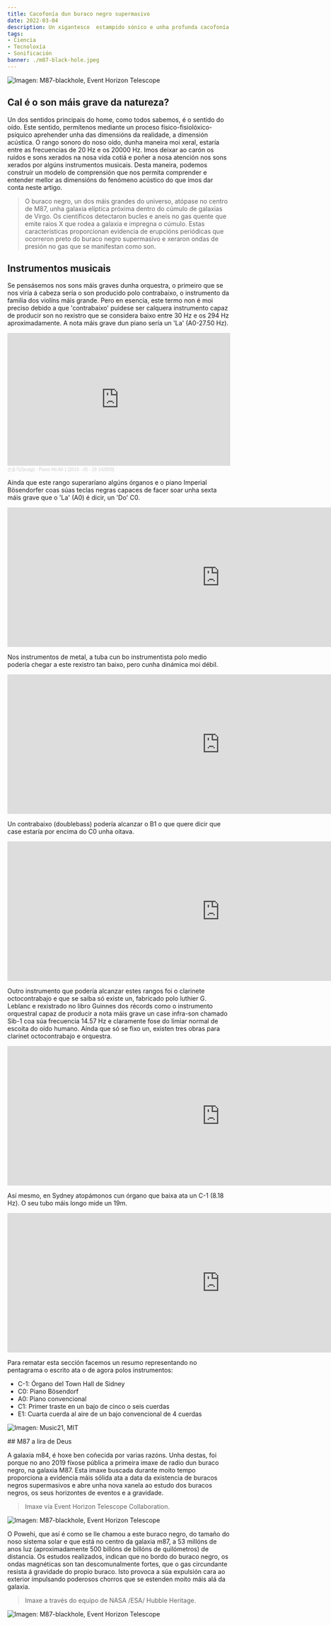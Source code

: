 ```yaml
---
title: Cacofonía dun buraco negro supermasivo
date: 2022-03-04
description: Un xigantesco  estampido sónico e unha profunda cacofonía periódica de son emanaron dun buraco negro supermasivo.
tags:
- Ciencia
- Tecnoloxía
- Sonificación
banner: ./m87-black-hole.jpeg
---
```


![Imagen: M87-blackhole, Event Horizon Telescope](./m87-black-hole.jpeg)

## Cal é o son máis grave da natureza?

Un dos sentidos principais do home, como todos sabemos, é o sentido do oído. Este sentido, permítenos mediante un proceso físico-fisiolóxico-psíquico aprehender unha das dimensións da realidade, a dimensión acústica. 
O rango sonoro do noso oído, dunha maneira moi xeral, estaría entre as frecuencias de 20  Hz e os 20000  Hz. 
Imos deixar ao carón os ruídos e sons xerados na nosa vida cotiá e poñer a nosa atención nos sons xerados por algúns instrumentos musicais. Desta maneira, podemos construír un modelo de comprensión que nos permita comprender e entender mellor as dimensións do fenómeno acústico do que imos dar conta neste artigo. 

> O buraco negro, un dos máis grandes do universo, atópase no centro de  M87, unha galaxia elíptica próxima dentro do cúmulo de galaxias de Virgo. Os científicos detectaron bucles e aneis no gas quente que emite raios X que rodea a galaxia e impregna o cúmulo. Estas características proporcionan evidencia de erupcións periódicas que ocorreron preto do buraco negro  supermasivo e xeraron ondas de presión no gas que se manifestan como son.

## Instrumentos musicais
Se pensásemos nos sons máis graves dunha orquestra, o primeiro que se nos viría á cabeza sería o son producido polo contrabaixo, o instrumento da familia dos violíns máis grande. Pero en esencia, este termo non é moi preciso debido a que 'contrabaixo' puidese ser calquera instrumento capaz de producir son no rexistro que se considera baixo entre 30  Hz e os 294  Hz aproximadamente.
A nota máis grave dun piano sería un 'La' (A0-27.50 Hz). 

<iframe width="100%" height="300" scrolling="no" frameborder="no" allow="autoplay" src="https://w.soundcloud.com/player/?url=https%3A//api.soundcloud.com/tracks/671583782&color=%23182a92&auto_play=false&hide_related=false&show_comments=true&show_user=true&show_reposts=false&show_teaser=true&visual=true"></iframe><div style="font-size: 10px; color: #cccccc;line-break: anywhere;word-break: normal;overflow: hidden;white-space: nowrap;text-overflow: ellipsis; font-family: Interstate,Lucida Grande,Lucida Sans Unicode,Lucida Sans,Garuda,Verdana,Tahoma,sans-serif;font-weight: 100;"><a href="https://soundcloud.com/bethuelson" title="손슬기(Seulgi)" target="_blank" style="color: #cccccc; text-decoration: none;">손슬기(Seulgi)</a> · <a href="https://soundcloud.com/bethuelson/piano-hit-a0-1-2019-05-29" title="Piano Hit A0 1 [2019 - 05 - 29 142809]" target="_blank" style="color: #cccccc; text-decoration: none;">Piano Hit A0 1 [2019 - 05 - 29 142809]</a></div>

Aínda que este rango superaríano algúns órganos e o piano Imperial  Bösendorfer coas súas teclas negras capaces de facer soar unha sexta máis grave que o 'La' (A0) é dicir, un 'Do' C0.

<iframe width="960" height="315" src="https://www.youtube.com/embed/ORho0WyjtGk" title="YouTube video player" frameborder="0" allow="accelerometer; autoplay; clipboard-write; encrypted-media; gyroscope; picture-in-picture" allowfullscreen></iframe>

Nos instrumentos de metal, a tuba cun bo  instrumentista polo medio podería chegar a este rexistro tan baixo, pero cunha dinámica moi débil.

<iframe width="960" height="315" src="https://www.youtube.com/embed/REBMyEZ9j3Y" title="YouTube video player" frameborder="0" allow="accelerometer; autoplay; clipboard-write; encrypted-media; gyroscope; picture-in-picture" allowfullscreen></iframe>

Un contrabaixo (doublebass) podería alcanzar o B1 o que quere dicir que case estaría por encima do  C0 unha oitava.

<iframe width="960" height="315" src="https://www.youtube.com/embed/cW7wxLnZFCA?start=105" title="YouTube video player" frameborder="0" allow="accelerometer; autoplay; clipboard-write; encrypted-media; gyroscope; picture-in-picture" allowfullscreen></iframe>

Outro instrumento que podería alcanzar estes rangos foi o clarinete octocontrabajo e que se saiba só existe un, fabricado polo  luthier  G.  Leblanc e rexistrado no libro  Guinnes dos récords como o instrumento  orquestral capaz de producir a nota máis grave un case  infra-son chamado Sib-1 coa súa frecuencia 14.57 Hz e claramente fose do limiar  normal de escoita do oído humano. Aínda que só se fixo un, existen tres obras para  clarinet  octocontrabajo e orquestra.

<iframe width="960" height="315" src="https://www.youtube.com/embed/AsawO9dsZ8g?start=59" title="YouTube video player" frameborder="0" allow="accelerometer; autoplay; clipboard-write; encrypted-media; gyroscope; picture-in-picture" allowfullscreen></iframe>

Así mesmo, en Sydney atopámonos cun órgano que baixa ata un  C-1 (8.18 Hz). O seu tubo máis longo mide un 19m.

<iframe width="960" height="315" src="https://www.youtube.com/embed/wwmcIesEkQ0?start=414" title="YouTube video player" frameborder="0" allow="accelerometer; autoplay; clipboard-write; encrypted-media; gyroscope; picture-in-picture" allowfullscreen></iframe>

Para rematar esta sección facemos un resumo representando no pentagrama o escrito ata o de agora polos instrumentos:

- C-1: Órgano del Town Hall de Sidney
- C0: Piano Bösendorf
- A0: Piano convencional
- C1: Primer traste en un bajo de cinco o seis cuerdas
- E1: Cuarta cuerda al aire de un bajo convencional de 4 cuerdas

![Imagen: Music21, MIT](./sons-graves.jpg)

## M87 a lira de Deus


A galaxia  m84, é hoxe ben coñecida por varias razóns. Unha destas, foi porque no ano 2019 fíxose pública a primeira imaxe de radio dun buraco negro, na galaxia  M87. Esta imaxe buscada durante moito tempo proporciona a evidencia máis sólida ata a data da existencia de buracos negros  supermasivos e abre unha nova xanela ao estudo dos buracos negros, os seus horizontes de eventos e a gravidade. 

> Imaxe vía  Event  Horizon  Telescope  Collaboration.

![Imagen: M87-blackhole, Event Horizon Telescope](./blackhole.jpg)

O Powehi, que así é como se lle chamou a este buraco negro, do tamaño do noso sistema solar e que está no centro da galaxia m87, a 53 millóns de anos luz (aproximadamente 500 billóns de billóns de quilómetros) de distancia. Os estudos realizados, indican que no bordo do buraco negro, os ondas magnéticas son tan  descomunalmente fortes, que o gas circundante resista á gravidade do propio buraco. Isto provoca a súa expulsión cara ao exterior impulsando poderosos chorros que se estenden moito máis alá da galaxia.

> Imaxe a través do equipo de NASA /ESA/ Hubble  Heritage.

![Imagen: M87-blackhole, Event Horizon Telescope](./m87-Hubble.jpeg "M87 Blackhole")
    